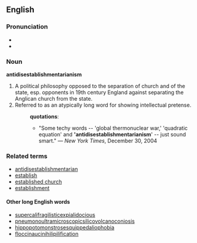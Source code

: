 {{wikipedia}}
==English==
===Pronunciation===
*{{audio|en-uk-antidisestablishmentarianism.ogg|Audio (UK)}}
*{{audio|en-us-antidisestablishmentarianism.ogg|Audio (US)}}

===Noun===
'''antidisestablishmentarianism'''
# A political philosophy opposed to the separation of church and of the state, esp. opponents in 19th century England against separating the Anglican church from the state.
# Referred to as an atypically long word for showing intellectual pretense.
#:'''quotations''':
#:*"Some techy words -- 'global thermonuclear war,' 'quadratic equation' and ''''antidisestablishmentarianism'''' -- just sound smart." &mdash; ''New York Times'', December 30, 2004

===Related terms===
*[[antidisestablishmentarian]]
*[[establish]]
*[[established church]]
*[[establishment]]

====Other long English words====
*[[supercalifragilisticexpialidocious]] 
*[[pneumonoultramicroscopicsilicovolcanoconiosis]]
*[[hippopotomonstrosesquippedaliophobia]]
*[[floccinaucinihilipilification]]